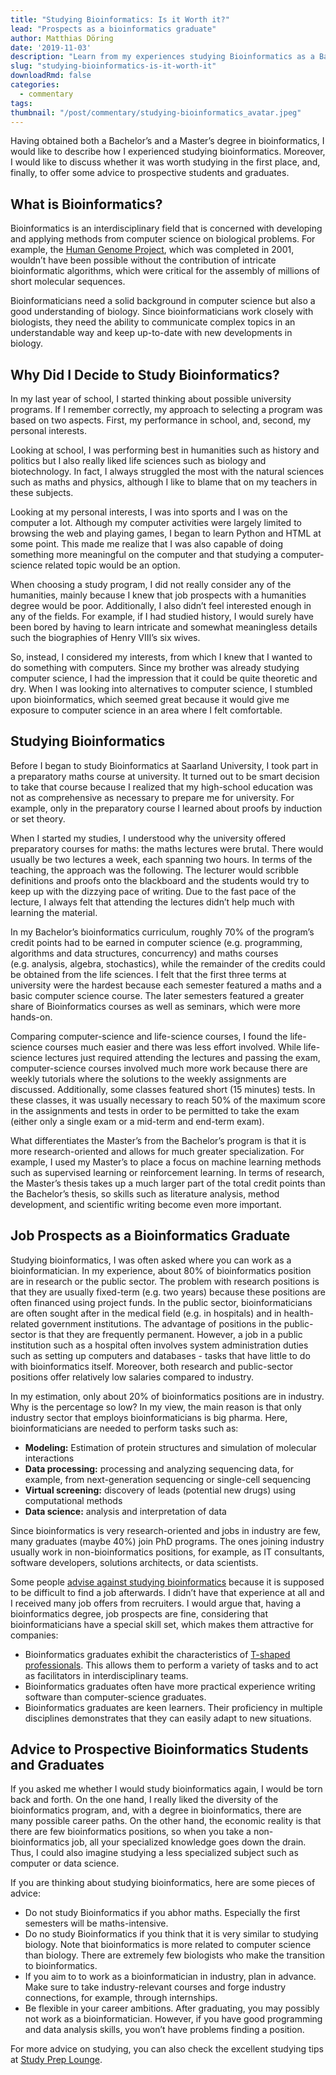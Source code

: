 ```yaml
---
title: "Studying Bioinformatics: Is it Worth it?"
lead: "Prospects as a bioinformatics graduate"
author: Matthias Döring
date: '2019-11-03'
description: "Learn from my experiences studying Bioinformatics as a Bachelor's, Master's, and as a PhD. What kind of career opportunities exist?"
slug: "studying-bioinformatics-is-it-worth-it"
downloadRmd: false
categories:
  - commentary
tags:
thumbnail: "/post/commentary/studying-bioinformatics_avatar.jpeg"
---
```

Having obtained both a Bachelor's and a Master's degree in bioinformatics, I would like to describe how I experienced studying bioinformatics. Moreover, I would like to discuss whether it was worth studying in the first place, and, finally, to offer some advice to prospective students and graduates.

## What is Bioinformatics?
Bioinformatics is an interdisciplinary field that is concerned with developing and applying methods from computer science on biological problems. For example, the [Human Genome Project](https://en.wikipedia.org/wiki/Human_Genome_Project), which was completed in 2001, wouldn't have been possible without the contribution of intricate bioinformatic algorithms, which were critical for the assembly of millions of short molecular sequences.

Bioinformaticians need a solid background in computer science but also a good understanding of biology. Since bioinformaticians work closely with biologists, they need the ability to communicate complex topics in an understandable way and keep up-to-date with new developments in biology.

## Why Did I Decide to Study Bioinformatics?
In my last year of school, I started thinking about possible university programs. If I remember correctly, my approach to selecting a program was based on two aspects. First, my performance in school, and, second, my personal interests.

Looking at school, I was performing best in humanities such as history and politics but I also really liked life sciences such as biology and biotechnology. In fact, I always struggled the most with the natural sciences such as maths and physics, although I like to blame that on my teachers in these subjects.

Looking at my personal interests, I was into sports and I was on the computer a lot. Although my computer activities were largely limited to browsing the web and playing games, I began to learn Python and HTML at some point. This made me realize that I was also capable of doing something more meaningful on the computer and that studying a computer-science related topic would be an option.

When choosing a study program, I did not really consider any of the humanities, mainly because I knew that job prospects with a humanities degree would be poor. Additionally, I also didn't feel interested enough in any of the fields. For example, if I had studied history, I would surely have been bored by having to learn intricate and somewhat meaningless details such the biographies of Henry VIII's six wives. 

So, instead, I considered my interests, from which I knew that I wanted to do something with computers. Since my brother was already studying computer science, I had the impression that it could be quite theoretic and dry. When I was looking into alternatives to computer science, I stumbled upon bioinformatics, which seemed great because it would give me exposure to computer science in an area where I felt comfortable.

## Studying Bioinformatics

Before I began to study Bioinformatics at Saarland University, I took part in a preparatory maths course at university. It turned out to be smart decision to take that course because I realized that my high-school education was not as comprehensive as necessary to prepare me for university. For example, only in the preparatory course I learned about proofs by induction or set theory. 

When I started my studies, I understood why the university offered preparatory courses for maths: the maths lectures were brutal. There would usually be two lectures a week, each spanning two hours. In terms of the teaching, the approach was the following. The lecturer would scribble definitions and proofs onto the blackboard and the students would try to keep up with the dizzying pace of writing. Due to the fast pace of the lecture, I always felt that attending the lectures didn't help much with learning the material.

In my Bachelor's bioinformatics curriculum, roughly 70% of the program's credit points had to be earned in computer science (e.g. programming, algorithms and data structures, concurrency) and maths courses (e.g. analysis, algebra, stochastics), while the remainder of the credits could be obtained from the life sciences. I felt that the first three terms at university were the hardest because each semester featured a maths and a basic computer science course. The later semesters featured a greater share of Bioinformatics courses as well as seminars, which were more hands-on.

Comparing computer-science and life-science courses, I found the life-science courses much easier and there was less effort involved. While life-science lectures just required attending the lectures and passing the exam, computer-science courses involved much more work because there are weekly tutorials where the solutions to the weekly assignments are discussed. Additionally, some classes featured short (15 minutes) tests. In these classes, it was usually necessary to reach 50% of the maximum score in the assignments and tests in order to be permitted to take the exam (either only a single exam or a mid-term and end-term exam).

What differentiates the Master's from the Bachelor's program is that it is more research-oriented and allows for much greater specialization. For example, I used my Master's to place a focus on machine learning methods such as supervised learning or reinforcement learning. In terms of research, the Master's thesis takes up a much larger part of the total credit points than the Bachelor's thesis, so skills such as literature analysis, method development, and scientific writing
become even more important.

## Job Prospects as a Bioinformatics Graduate
Studying bioinformatics, I was often asked where you can work as a bioinformatician. In my experience, about 80% of bioinformatics position are in research or the public sector. The problem with research positions is that they are usually fixed-term (e.g. two years) because these positions are often financed using project funds. In the public sector, bioinformaticians are often sought after in the medical field (e.g. in hospitals) and in health-related government institutions. The advantage of positions in the public-sector is that they are frequently permanent. However, a job in a public institution such as a hospital often involves system administration duties such as setting up computers and databases - tasks that have little to do with bioinformatics itself. Moreover, both research and public-sector positions offer relatively low salaries compared to industry.

In my estimation, only about 20% of bioinformatics positions are in industry. Why is the percentage so low? In my view, the main reason is that only industry sector that employs bioinformaticians is big pharma. Here, bioinformaticians are needed to perform tasks such as:

* **Modeling:** Estimation of protein structures and simulation of molecular interactions
* **Data processing:** processing and analyzing sequencing data, for example, from next-generation sequencing or single-cell sequencing
* **Virtual screening:** discovery of leads (potential new drugs) using computational methods
* **Data science:** analysis and interpretation of data

Since bioinformatics is very research-oriented and jobs in industry are few, many graduates (maybe 40%) join PhD programs. The ones joining industry usually work in non-bioinformatics positions, for example, as IT consultants, software developers, solutions architects, or data scientists.

Some people [advise against studying bioinformatics](https://www.reddit.com/r/bioinformatics/comments/3ennsp/dont_study_bioinformatics/) because it is supposed to be difficult to find a job afterwards. I didn't have that experience at all and I received many job offers from recruiters. I would argue that, having a bioinformatics degree, job prospects are fine, considering that bioinformaticians have a special skill set, which makes them attractive for companies:

* Bioinformatics graduates exhibit the characteristics of [T-shaped professionals](https://medium.com/@warren2lynch/scrum-team-i-shaped-vs-t-shaped-people-569de6fa494e). This allows them to perform a variety of tasks and to act as facilitators in interdisciplinary teams.
* Bioinformatics graduates often have more practical experience writing software than computer-science graduates.
* Bioinformatics graduates are keen learners. Their proficiency in multiple disciplines demonstrates that they can easily adapt to new situations.

## Advice to Prospective Bioinformatics Students and Graduates

If you asked me whether I would study bioinformatics again, I would be torn back and forth. On the one hand, I really liked the diversity of the bioinformatics program, and, with a degree in bioinformatics, there are many possible career paths. On the other hand, the economic reality is that there are few bioinformatics positions, so when you take a non-bioinformatics job, all your specialized knowledge goes down the drain. Thus, I could also imagine studying a less specialized subject such as computer or data science.

If you are thinking about studying bioinformatics, here are some pieces of advice: 

* Do not study Bioinformatics if you abhor maths. Especially the first semesters will be maths-intensive.
* Do no study Bioinformatics if you think that it is very similar to studying biology. Note that bioinformatics is more related to computer science than biology. There are extremely few biologists who make the transition to bioinformatics.
* If you aim to to work as a bioinformatician in industry, plan in advance. Make sure to take industry-relevant courses and forge industry connections, for example, through internships. 
* Be flexible in your career ambitions. After graduating, you may possibly not work as a bioinformatician. However, if you have good programming and data analysis skills, you won't have problems finding a position.

For more advice on studying, you can also check the excellent studying tips at [Study Prep Lounge](https://studypreplounge.com).
